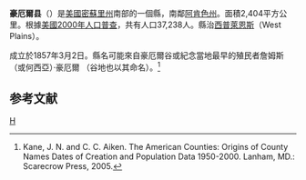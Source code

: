 {{noteTA
|T=zh-hans:豪厄尔县 (密苏里州);zh-hk:豪厄爾縣 (密蘇里州);zh-tw:豪厄爾郡 (密蘇里州);
|1=zh-hans:县;zh-hk:縣;zh-tw:郡;
}}
<!--[[File:Map_of_Missouri_highlighting_Howell_County.svg|250px]]-->
{{Infobox U.S. County
| county = 豪厄爾縣
| state = 密蘇里州
| en county = Howell County
| en state = Missouri
| seal =               <!--image of county seal -->
| founded year = [[1857|1857]]
| founded date = March 2
| seat wl = West Plains
| largest city wl = West Plains
| area mi = 928
| area km = 2,404
| area land mi = 928
| area land km = 2,403
| area water mi = 1
| area water km = 2
| area percentage = 0.06
| census yr = 2000
| pop = 37,238
| density mi = 40
| density km = 16
| time zone = Central
| UTC offset = -6
| DST offset = -5
| footnotes = 
| web = www.howellcounty.net
| named for = [[James_Howell|James Howell]], pioneer settler
}}
'''豪厄爾县'''（{{lang-en|Howell County}}）是[[美國|美國]][[密蘇里州|密蘇里州]]南部的一個縣，南鄰[[阿肯色州|阿肯色州]]。面積2,404平方公里。根據[[美國2000年人口普查|美國2000年人口普查]]，共有人口37,238人。縣治[[西普萊恩斯|西普萊恩斯]]（West Plains）。

成立於1857年3月2日。縣名可能來自豪厄爾谷或紀念當地最早的殖民者詹姆斯 （或何西亞）·豪厄爾 （谷地也以其命名）。<ref>Kane, J. N. and C. C. Aiken. The American Counties: Origins of County Names Dates of Creation and Population Data 1950-2000. Lanham, MD.: Scarecrow Press, 2005.</ref>

==参考文献==
<div class="references-small">
<references />
</div>

[[Category:密蘇里州行政區劃|H]]